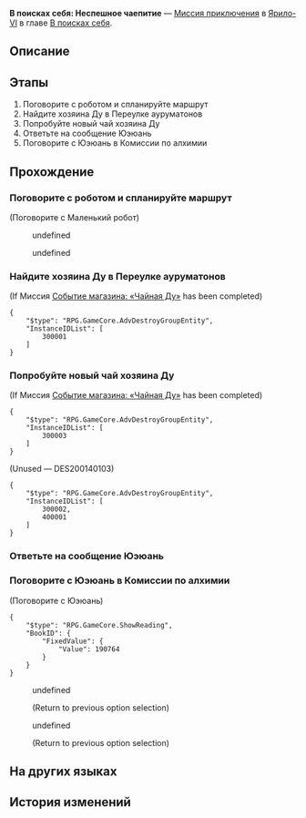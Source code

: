 {{Дополнить|Диалоги.}}
{{Миссия Инфобокс
|id              = 2001401
|Название        = 
|Изображение     = Миссия Освоения В поисках себя Неспешное чаепитие.png
|Тип             = Миссия приключения
|События         = 
|Глава           = В поисках себя
|Условия         = Завершена [[Миссия приключения]] ''[[В поисках себя: Отголоски былого]]''
|Персонажи       = Маленький робот; Первопроходец; Юэюань
|СтартЛокация    = Запретная зона Среброгривых Стражей
|Мир             = Ярило-VI
|Локации         = Запретная зона Среброгривых Стражей
|Предыдущая      = В поисках себя: Отголоски былого
|Следующая       = 
|Награды         = Опыт Освоения*100; Звёздный нефрит*10; Утраченный кристалл*5; Послание из бутылки на отмели VI*1 { text = Послание из бутылки на отмели VI }; Кредиты*20 000
}}
'''В поисках себя: Неспешное чаепитие''' — [[Миссия приключения]] в [[Ярило-VI]] в главе [[В поисках себя]].

==Описание==
{{Описание|<!--официальное описание из Перекрёстка судеб-->}}

==Этапы==
# Поговорите с роботом и спланируйте маршрут
# Найдите хозяина Ду в Переулке ауруматонов
# Попробуйте новый чай хозяина Ду
# Ответьте на сообщение Юэюань
# Поговорите с Юэюань в Комиссии по алхимии

==Прохождение==
{{Дополнить}}

===Поговорите с роботом и спланируйте маршрут===
{{Описание миссии|локация=Запретная зона Среброгривых Стражей|Робот-навигатор объявляет, что следующая станция - Лофу, Переулок ауруматонов.}}
{{Диалог Начало}}

;(Поговорите с Маленький робот)
<!--Unknown TalkSentence: 200112201-->
:{{Диалог|Стрелка}} undefined
:{{Диалог|Стрелка}} undefined
<!--Unknown TalkSentence: 200112203-->
<!--Unknown TalkSentence: 200112206-->
<!--Unknown TalkSentence: 200112207-->
<!--Unknown TalkSentence: 200112208-->
{{Диалог Конец}}

===Найдите хозяина Ду в Переулке ауруматонов===
{{Описание миссии|локация=Переулок ауруматонов|Хозяин Ду - настоящий мастер заваривания чая. Вам никогда не понять, как ему удаётся готовить чайные напитки с такими чудесными свойствами...}}
{{Диалог Начало}}
;(If Миссия [[Событие магазина: «Чайная Ду»]] has been completed)
<pre>{
	"$type": "RPG.GameCore.AdvDestroyGroupEntity",
	"InstanceIDList": [
		300001
	]
}</pre>
{{Диалог Конец}}

===Попробуйте новый чай хозяина Ду===
{{Описание миссии|локация=Переулок ауруматонов|Перед радушием хозяина Ду сложно устоять, вам остаётся лишь попробовать его новый чай... Интересно, какие побочные эффекты будут на этот раз? Если они всё же будут... Есть ли у вашего робота функция быстрой доставки в больницу? Вам она очень пригодится...}}
{{Диалог Начало}}
;(If Миссия [[Событие магазина: «Чайная Ду»]] has been completed)
<pre>{
	"$type": "RPG.GameCore.AdvDestroyGroupEntity",
	"InstanceIDList": [
		300003
	]
}</pre>
;(Unused &mdash; DES200140103)
<pre>{
	"$type": "RPG.GameCore.AdvDestroyGroupEntity",
	"InstanceIDList": [
		300002,
		400001
	]
}</pre>
{{Диалог Конец}}

===Ответьте на сообщение Юэюань===
{{Описание миссии|локация=Переулок ауруматонов|Юэюань рассказывает вам последние новости о Лунных глубинах и бутылках с посланиями. Вот что значит Лофу, здесь всё подчиняется порядку. К тому же добрые дела Безымянных заслужили достойную награду.}}
{{Диалог Начало}}
{{Диалог Конец}}

===Поговорите с Юэюань в Комиссии по алхимии===
{{Диалог Начало}}

;(Поговорите с Юэюань)
<!--Unknown TalkSentence: 200112601-->
<!--Unknown TalkSentence: 200112602-->
<pre>{
	"$type": "RPG.GameCore.ShowReading",
	"BookID": {
		"FixedValue": {
			"Value": 190764
		}
	}
}</pre>
:{{Диалог|Стрелка}} undefined
:<!--Unknown TalkSentence: 200112604-->
:<!--Unknown TalkSentence: 200112608-->
:;(Return to previous option selection)
:{{Диалог|Стрелка}} undefined
:<!--Unknown TalkSentence: 200112606-->
:<!--Unknown TalkSentence: 200112607-->
:<!--Unknown TalkSentence: 200112608-->
:;(Return to previous option selection)
{{Диалог Конец}}

==На других языках==
{{На других языках
|en   = Searching for You: Idle Sips
|zhs  = 寻人记•得闲饮茶
|zht  = 尋人記•得閒飲茶
|ja   = 人探し・つかの間の休息
|ko   = 은하열차는 사랑을 싣고•차 한잔의 여유
|es   = Caras conocidas: una pausa para el té
|fr   = À ta recherche : Pause thé
|ru   = В поисках себя: Неспешное чаепитие
|th   = บันทึกตามหาคน: จิบชาสราญใจ
|vi   = Nhật Ký Tìm Người - Rảnh Rỗi Uống Trà
|de   = Suche nach Dir: Zeit zum Teetrinken
|id   = Mencari Orang: Minum Teh Santai
|pt   = Procurando por Você: Chá do Ócio
}}

==История изменений==
{{История изменений|3.0}}
